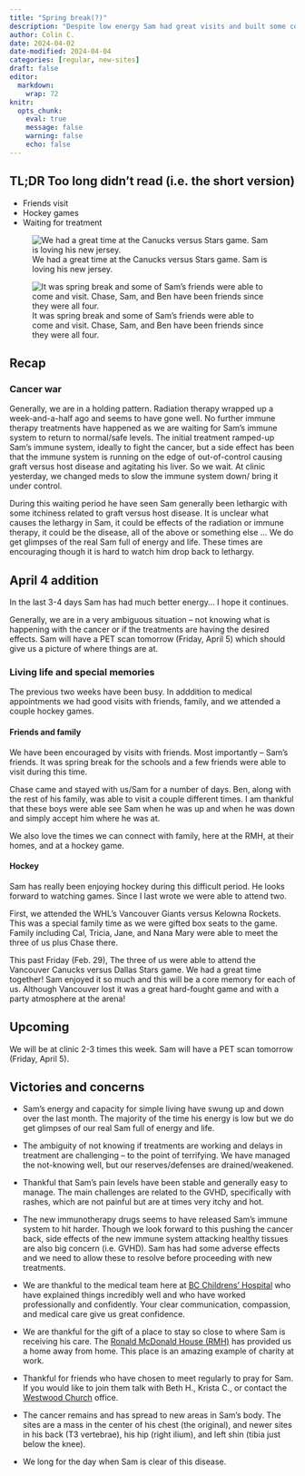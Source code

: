 ```yaml
---
title: "Spring break(?)"
description: "Despite low energy Sam had great visits and built some core memories"
author: Colin C.
date: 2024-04-02
date-modified: 2024-04-04
categories: [regular, new-sites]
draft: false
editor: 
  markdown: 
    wrap: 72
knitr: 
  opts_chunk: 
    eval: true
    message: false
    warning: false
    echo: false
---
```


::: {.callout-note icon="false"}
## TL;DR [Too long didn't read (i.e. the short version)]{.small}

-   Friends visit
-   Hockey games
-   Waiting for treatment
:::

::: {layout-ncol="2"}
::: {#canucks}
![We had a great time at the Canucks versus Stars game. Sam is loving
his new
jersey.](https://samsstory.s3.ca-central-1.amazonaws.com/2024-03-28_us-canucks.jpg)
:::

::: {#friends}
![It was spring break and some of Sam's friends were able to come and
visit. Chase, Sam, and Ben have been friends since they were all
four.](https://samsstory.s3.ca-central-1.amazonaws.com/2024-03-26_sam-ben-chase.jpg)
:::
:::

## Recap

### Cancer war

Generally, we are in a holding pattern. Radiation therapy wrapped up a
week-and-a-half ago and seems to have gone well. No further immune therapy
treatments have happened as we are waiting for Sam's immune system to
return to normal/safe levels. The initial treatment ramped-up Sam's
immune system, ideally to fight the cancer, but a side effect has been
that the immune system is running on the edge of out-of-control causing
graft versus host disease and agitating his liver. So we wait. At clinic
yesterday, we changed meds to slow the immune system down/ bring it
under control.

During this waiting period he have seen Sam generally been lethargic with some itchiness related to graft versus host disease.  It is unclear what causes the lethargy in Sam, it could be
effects of the radiation or immune therapy, it could be the disease, all
of the above or something else ... We do get glimpses of the real Sam
full of energy and life. These times are encouraging though it is hard
to watch him drop back to lethargy.  

::: {.callout-note icon="false"}
## April 4 addition

In the last 3-4 days Sam has had much better energy... I hope it continues.
:::


Generally, we are in a very ambiguous situation -- not knowing what is
happening with the cancer or if the treatments are having the desired
effects. Sam will have a PET scan tomorrow (Friday, April 5) which should give us a picture of where things are at. 

### Living life and special memories

The previous two weeks have been busy. In adddition to medical appointments we had good visits with friends, family, and we attended a couple hockey games.

#### Friends and family

We have been encouraged by visits with friends. Most importantly --
Sam's friends. It was spring break for the schools and a few friends
were able to visit during this time.

Chase came and stayed with us/Sam for a number of days. Ben, along with
the rest of his family, was able to visit a couple different times. I am
thankful that these boys were able see Sam when he was up and when he
was down and simply accept him where he was at.

We also love the times we can connect with family, here at the RMH, at
their homes, and at a hockey game.

#### Hockey

Sam has really been enjoying hockey during this difficult period. He
looks forward to watching games. Since I last wrote we were able to
attend two.

First, we attended the WHL's Vancouver Giants versus Kelowna Rockets.
This was a special family time as we were gifted box seats to the game.
Family including Cal, Tricia, Jane, and Nana Mary were able to meet the
three of us plus Chase there.

This past Friday (Feb. 29), The three of us were able to attend the
Vancouver Canucks versus Dallas Stars game. We had a great time
together! Sam enjoyed it so much and this will be a core memory for each
of us. Although Vancouver lost it was a great hard-fought game and with
a party atmosphere at the arena!

## Upcoming

We will be at clinic 2-3 times this week. Sam will have a PET scan tomorrow (Friday, April 5).

## Victories and concerns

-   Sam's energy and capacity for simple living have swung up and down
    over the last month. The majority of the time his energy is low but
    we do get glimpses of our real Sam full of energy and life.

-   The ambiguity of not knowing if treatments are working and delays in
    treatment are challenging -- to the point of terrifying. We have
    managed the not-knowing well, but our reserves/defenses are
    drained/weakened.

-   Thankful that Sam's pain levels have been stable and generally easy
    to manage. The main challenges are related to the GVHD, specifically
    with rashes, which are not painful but are at times very itchy and
    hot.

-   The new immunotherapy drugs seems to have released Sam's immune
    system to hit harder. Though we look forward to this pushing the
    cancer back, side effects of the new immune system attacking healthy
    tissues are also big concern (i.e. GVHD). Sam has had some adverse
    effects and we need to allow these to resolve before proceeding with
    new treatments.

-   We are thankful to the medical team here at [BC Childrens'
    Hospital](http://www.bcchildrens.ca) who have explained things incredibly well and who have
    worked professionally and confidently. Your clear communication,
    compassion, and medical care give us great confidence.

-   We are thankful for the gift of a place to stay so close to where
    Sam is receiving his care. The [Ronald McDonald House
    (RMH)](https://rmhbc.ca) has provided us a home away from home. This
    place is an amazing example of charity at work.

-   Thankful for friends who have chosen to meet regularly to pray for
    Sam. If you would like to join them talk with Beth H., Krista C., or
    contact the [Westwood Church](https://westwoodchurch.bc.ca) office.

-   The cancer remains and has spread to new areas in Sam's body. The
    sites are a mass in the center of his chest (the original), and
    newer sites in his back (T3 vertebrae), his hip (right ilium), and
    left shin (tibia just below the knee).

-   We long for the day when Sam is clear of this disease.
